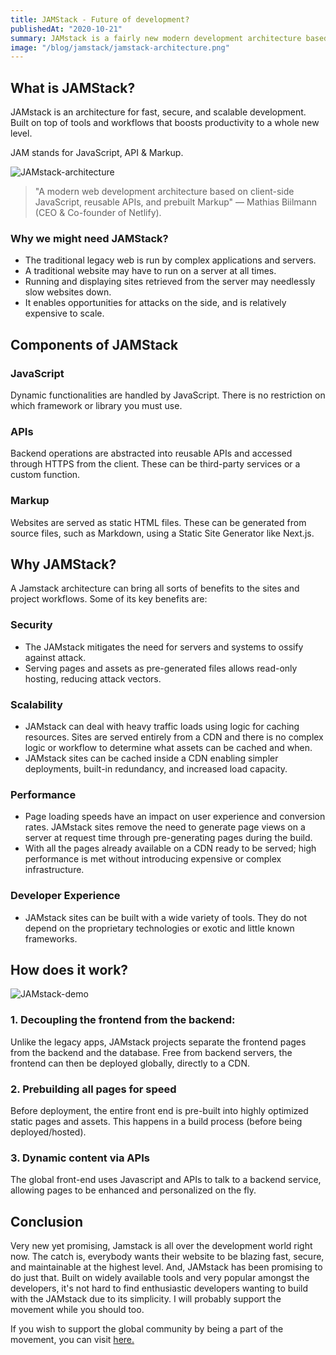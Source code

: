 ```yaml
---
title: JAMStack - Future of development?
publishedAt: "2020-10-21"
summary: JAMstack is a fairly new modern development architecture based on JavaScript, APIs, and Markup.
image: "/blog/jamstack/jamstack-architecture.png"
---
```


## What is JAMStack?

JAMstack is an architecture for fast, secure, and scalable development. Built on top of tools and workflows that boosts productivity to a whole new level.

JAM stands for JavaScript, API & Markup.

<Image
  width={800}
  height={800}
  src="/blog/jamstack/jamstack-architecture.png"
  alt="JAMstack-architecture"
/>

> "A modern web development architecture based on client-side JavaScript, reusable APIs, and prebuilt Markup" — Mathias Biilmann (CEO & Co-founder of Netlify).

### Why we might need JAMStack?

- The traditional legacy web is run by complex applications and servers.
- A traditional website may have to run on a server at all times.
- Running and displaying sites retrieved from the server may needlessly slow websites down.
- It enables opportunities for attacks on the side, and is relatively expensive to scale.

## Components of JAMStack

### JavaScript

Dynamic functionalities are handled by JavaScript. There is no restriction on which framework or library you must use.

### APIs

Backend operations are abstracted into reusable APIs and accessed through HTTPS from the client. These can be third-party services or a custom function.

### Markup

Websites are served as static HTML files. These can be generated from source files, such as Markdown, using a Static Site Generator like Next.js.

## Why JAMStack?

A Jamstack architecture can bring all sorts of benefits to the sites and project workflows. Some of its key benefits are:

### Security

- The JAMstack mitigates the need for servers and systems to ossify against attack.
- Serving pages and assets as pre-generated files allows read-only hosting, reducing attack vectors.

### Scalability

- JAMstack can deal with heavy traffic loads using logic for caching resources. Sites are served entirely from a CDN and there is no complex logic or workflow to determine what assets can be cached and when.
- JAMstack sites can be cached inside a CDN enabling simpler deployments, built-in redundancy, and increased load capacity.

### Performance

- Page loading speeds have an impact on user experience and conversion rates. JAMstack sites remove the need to generate page views on a server at request time through pre-generating pages during the build.
- With all the pages already available on a CDN ready to be served; high performance is met without introducing expensive or complex infrastructure.

### Developer Experience

- JAMstack sites can be built with a wide variety of tools. They do not depend on the proprietary technologies or exotic and little known frameworks.

## How does it work?

<Image
  width={800}
  height={800}
  src="/blog/jamstack/how-it-works.svg"
  alt="JAMstack-demo"
/>

### 1. Decoupling the frontend from the backend:

Unlike the legacy apps, JAMstack projects separate the frontend pages from the backend and the database. Free from backend servers, the frontend can then be deployed globally, directly to a CDN.

### 2. Prebuilding all pages for speed

Before deployment, the entire front end is pre-built into highly optimized static pages and assets. This happens in a build process (before being deployed/hosted).

### 3. Dynamic content via APIs

The global front-end uses Javascript and APIs to talk to a backend service, allowing pages to be enhanced and personalized on the fly.

## Conclusion

Very new yet promising, Jamstack is all over the development world right now. The catch is, everybody wants their website to be blazing fast, secure, and maintainable at the highest level. And, JAMstack has been promising to do just that. Built on widely available tools and very popular amongst the developers, it's not hard to find enthusiastic developers wanting to build with the JAMstack due to its simplicity. I will probably support the movement while you should too.

If you wish to support the global community by being a part of the movement, you can visit [here.](https://jamstack.org/community/)
